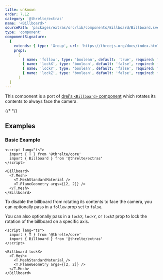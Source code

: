 ```yaml
---
title: unknown
order: 7.12
category: '@threlte/extras'
name: '<Billboard>'
sourcePath: 'packages/extras/src/lib/components/Billboard/Billboard.svelte'
type: 'component'
componentSignature:
  {
    extends: { type: 'Group', url: 'https://threejs.org/docs/index.html#api/en/objects/Group' },
    props:
      [
        { name: 'follow', type: 'boolean', default: 'true', required: false },
        { name: 'lockX', type: 'boolean', default: 'false', required: false },
        { name: 'lockY', type: 'boolean', default: 'false', required: false },
        { name: 'lockZ', type: 'boolean', default: 'false', required: false }
      ]
  }
---
```


This component is a port of [drei's `<Billboard>`
component](https://github.com/pmndrs/drei#billboard) which rotates its contents
to always face the camera.

{/* <Example path="extras/billboard" /> */}

## Examples

### Basic Example

```svelte title="Billboard.svelte"
<script lang="ts">
  import { T } from '@threlte/core'
  import { Billboard } from '@threlte/extras'
</script>

<Billboard>
  <T.Mesh>
    <T.MeshStandardMaterial />
    <T.PlaneGeometry args={[2, 2]} />
  </T.Mesh>
</Billboard>
```

To disable the billboard from rotating its contents to face the camera, you can
optionally pass in a `follow` prop set to `false`.

You can also optionally pass in a `lockX`, `lockY`, or `lockZ` prop to lock the
rotation of the billboard on a specific axis.

```svelte title="BillboardLocked.svelte"
<script lang="ts">
  import { T } from '@threlte/core'
  import { Billboard } from '@threlte/extras'
</script>

<Billboard lockX>
  <T.Mesh>
    <T.MeshStandardMaterial />
    <T.PlaneGeometry args={[2, 2]} />
  </T.Mesh>
</Billboard>
```
